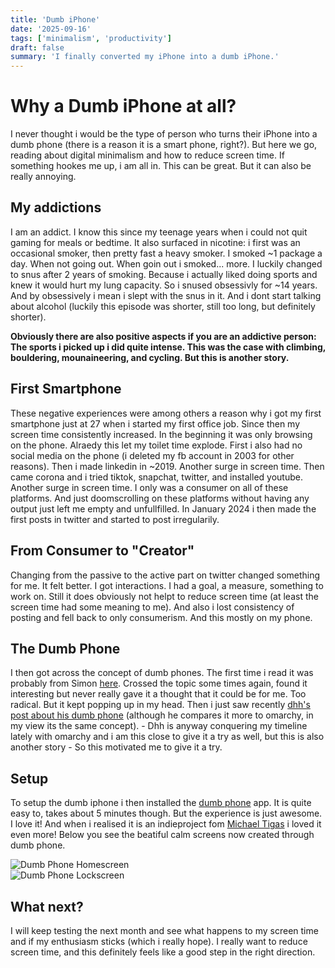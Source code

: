 ```yaml
---
title: 'Dumb iPhone'
date: '2025-09-16'
tags: ['minimalism', 'productivity']
draft: false
summary: 'I finally converted my iPhone into a dumb iPhone.'
---
```


# Why a Dumb iPhone at all?

I never thought i would be the type of person who turns their iPhone into a dumb phone (there is a reason it is a smart phone, right?). But here we go, reading about digital minimalism and how to reduce screen time. If something hookes me up, i am all in. This can be great. But it can also be really annoying.

## My addictions

I am an addict. I know this since my teenage years when i could not quit gaming for meals or bedtime. It also surfaced in nicotine: i first was an occasional smoker, then pretty fast a heavy smoker. I smoked ~1 package a day. When not going out. When goin out i smoked... more. I luckily changed to snus after 2 years of smoking. Because i actually liked doing sports and knew it would hurt my lung capacity. So i snused obsessivly for ~14 years. And by obsessively i mean i slept with the snus in it. And i dont start talking about alcohol (luckily this episode was shorter, still too long, but definitely shorter).

**Obviously there are also positive aspects if you are an addictive person: The sports i picked up i did quite intense. This was the case with climbing, bouldering, mounaineering, and cycling. But this is another story.**

## First Smartphone

These negative experiences were among others a reason why i got my first smartphone just at 27 when i started my first office job. Since then my screen time consistently increased. In the beginning it was only browsing on the phone. Alraedy this let my toilet time explode. First i also had no social media on the phone (i deleted my fb account in 2003 for other reasons). Then i made linkedin in ~2019. Another surge in screen time. Then came corona and i tried tiktok, snapchat, twitter, and installed youtube. Another surge in screen time. I only was a consumer on all of these platforms. And just doomscrolling on these platforms without having any output just left me empty and unfullfilled. In January 2024 i then made the first posts in twitter and started to post irregularily.

## From Consumer to "Creator"

Changing from the passive to the active part on twitter changed something for me. It felt better. I got interactions. I had a goal, a measure, something to work on. Still it does obviously not helpt to reduce screen time (at least the screen time had some meaning to me). And also i lost consistency of posting and fell back to only consumerism. And this mostly on my phone.

## The Dumb Phone

I then got across the concept of dumb phones. The first time i read it was probably from Simon [here](https://x.com/sspaeti/status/1827761087879475553). Crossed the topic some times again, found it interesting but never really gave it a thought that it could be for me. Too radical. But it kept popping up in my head. Then i just saw recently [dhh's post about his dumb phone](https://x.com/dhh/status/1967140562919977269) (although he compares it more to omarchy, in my view its the same concept). - Dhh is anyway conquering my timeline lately with omarchy and i am this close to give it a try as well, but this is also another story - So this motivated me to give it a try.

## Setup

To setup the dumb iphone i then installed the [dumb phone](https://dumbphone.so) app. It is quite easy to, takes about 5 minutes though. But the experience is just awesome. I love it! And when i realised it is an indieproject fom [Michael Tigas](https://x.com/michael_tigas) i loved it even more! Below you see the beatiful calm screens now created through dumb phone.

<div className="my-6 flex flex-col gap-4 md:flex-row">
  <div className="flex-1">
    <img src="/static/images/dumb_phone_homescreen.png" alt="Dumb Phone Homescreen" />
  </div>
  <div className="flex-1">
    <img src="/static/images/dumb_phone_lockscreen.png" alt="Dumb Phone Lockscreen" />
  </div>
</div>

## What next?

I will keep testing the next month and see what happens to my screen time and if my enthusiasm sticks (which i really hope). I really want to reduce screen time, and this definitely feels like a good step in the right direction.
